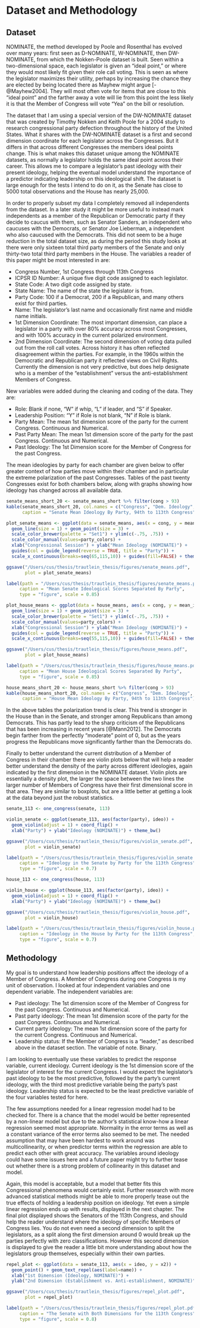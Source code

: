 # Dataset and Methodology

## Dataset

NOMINATE, the method developed by Poole and Rosenthal has evolved over many years: first seen as D-NOMINATE, W-NOMINATE, then DW-NOMINATE, from which the Nokken-Poole dataset is built. Seen within a two-dimensional space, each legislator is given an "ideal point," or where they would most likely fit given their role call voting. This is seen as where the legislator maximizes their utility, perhaps by increasing the chance they are elected by being located there as Mayhew might argue [-@Mayhew2004]. They will most often vote for items that are close to this "ideal point" and the farther away a vote will lie from this point the less likely it is that the Member of Congress will vote "Yea" on the bill or resolution.

The dataset that I am using a special version of the DW-NOMINATE dataset that was created by Timothy Nokken and Keith Poole for a 2004 study to research congressional party defection throughout the history of the United States. What it shares with the DW-NOMINATE dataset is a first and second dimension coordinate for each legislator across the Congresses. But it differs in that across different Congresses the members ideal points change. This is what makes this dataset unique among the NOMINATE datasets, as normally a legislator holds the same ideal point across their career. This allows me to compare a legislator's past ideology with their present ideology, helping the eventual model understand the importance of a predictor indicating leadership on this ideological shift. The dataset is large enough for the tests I intend to do on it, as the Senate has close to 5000 total observations and the House has nearly 25,000.

In order to properly subset my data I completely removed all independents from the dataset. In a later study it might be more useful to instead mark independents as a member of the Republican or Democratic party if they decide to caucus with them, such as Senator Sanders, an independent who caucuses with the Democrats, or Senator Joe Lieberman, a independent who also caucused with the Democrats. This did not seem to be a huge reduction in the total dataset size, as during the period this study looks at there were only sixteen total third party members of the Senate and only thirty-two total third party members in the House.\footnote{A significant percentage of these thirty-two are members of the Minnesota Farmer-Labor party or members of the Progressive party.} The variables a reader of this paper might be most interested in are:

- Congress Number, 1st Congress through 113th Congress
- ICPSR ID Number: A unique five digit code assigned to each legislator.
- State Code: A two digit code assigned by state.
- State Name: The name of the state the legislator is from.
- Party Code: 100 if a Democrat, 200 if a Republican, and many others exist for third parties.
- Name: The legislator's last name and occasionally first name and middle name initials.
- 1st Dimension Coordinate: The most important dimension, can place a legislator in a party with over 80% accuracy across most Congresses, and with 100% accuracy in the current polarized environment.
- 2nd Dimension Coordinate: The second dimension of voting data pulled out from the roll call votes. Across history it has often reflected disagreement within the parties. For example, in the 1960s within the Democratic and Republican party it reflected views on Civil Rights. Currently the dimension is not very predictive, but does help designate who is a member of the "establishment" versus the anti-establishment Members of Congress.

New variables were added during the cleaning and coding of the data. They are:

- Role: Blank if none, "W" if whip, "L" if leader, and "S" if Speaker.
- Leadership Position: "Y" if Role is not blank, "N" if Role is blank.
- Party Mean: The mean 1st dimension score of the party for the current Congress. Continuous and Numerical.
- Past Party Mean: The mean 1st dimension score of the party for the past Congress. Continuous and Numerical.
- Past Ideology: The 1st Dimension score for the Member of Congress for the past Congress.

The mean ideologies by party for each chamber are given below to offer greater context of how parties move within their chamber and in particular the extreme polarization of the past Congresses. Tables of the past twenty Congresses exist for both chambers below, along with graphs showing how ideology has changed across all available data.

\newpage


```r
senate_means_short_20 <- senate_means_short %>% filter(cong > 93)
kable(senate_means_short_20, col.names = c("Congress", "Dem. Ideology", "Rep. Ideology"),
      caption = "Senate Mean Ideology By Party, 94th to 113th Congress")
```

```r
plot_senate_means <- ggplot(data = senate_means, aes(x = cong, y = mean_ideo, color = party)) +
  geom_line(size = 1) + geom_point(size = 3) +
  scale_color_brewer(palette = "Set1") + ylim(c(-.75, .75)) +
  scale_color_manual(values=party_colors) +
  xlab("Congressional Session") + ylab("Mean Ideology (NOMINATE)") +
  guides(col = guide_legend(reverse = TRUE, title = "Party")) +
  scale_x_continuous(breaks=seq(65,115,10)) + guides(fill=FALSE) + theme_bw()

ggsave("/Users/cus/thesis/trautlein_thesis/figures/senate_means.pdf",
       plot = plot_senate_means)
```

```r
label(path = "/Users/cus/thesis/trautlein_thesis/figures/senate_means.pdf",
     caption = "Mean Senate Ideological Scores Separated By Party",
     type = "figure", scale = 0.85)
```

```r
plot_house_means <- ggplot(data = house_means, aes(x = cong, y = mean_ideo, color = party)) +
  geom_line(size = 1) + geom_point(size = 3) +
  scale_color_brewer(palette = "Set1") + ylim(c(-.75, .75)) +
  scale_color_manual(values=party_colors) +
  xlab("Congressional Session") + ylab("Mean Ideology (NOMINATE)") +
  guides(col = guide_legend(reverse = TRUE, title = "Party")) +
  scale_x_continuous(breaks=seq(55,115,10)) + guides(fill=FALSE) + theme_bw()

ggsave("/Users/cus/thesis/trautlein_thesis/figures/house_means.pdf",
       plot = plot_house_means) 
```

```r
label(path = "/Users/cus/thesis/trautlein_thesis/figures/house_means.pdf",
     caption = "Mean House Ideological Scores Separated By Party",
     type = "figure", scale = 0.85)
```


```r
house_means_short_20 <- house_means_short %>% filter(cong > 93)
kable(house_means_short_20, col.names = c("Congress", "Dem. Ideology", "Rep. Ideology"),
      caption = "House Mean Ideology By Party, 94th to 113th Congress")
```

In the above tables the polarization trend is clear. This trend is stronger in the House than in the Senate, and stronger among Republicans than among Democrats. This has partly lead to the sharp criticism of the Republicans that has been increasing in recent years [@Mann2012]. The Democrats begin farther from the perfectly "moderate" point of 0, but as the years progress the Republicans move significantly farther than the Democrats do.

Finally to better understand the current distribution of a Member of Congress in their chamber there are violin plots below that will help a reader better understand the density of the party across different ideologies, again indicated by the first dimension in the NOMINATE dataset. Violin plots are essentially a density plot, the larger the space between the two lines the larger number of Members of Congress have their first dimensional score in that area. They are similar to boxplots, but are a little better at getting a look at the data beyond just the robust statistics.


```r
senate_113 <- one_congress(senate, 113)

violin_senate <- ggplot(senate_113, aes(factor(party), ideo)) + 
  geom_violin(adjust = 1) + coord_flip() +
  xlab("Party") + ylab("Ideology (NOMINATE)") + theme_bw()

ggsave("/Users/cus/thesis/trautlein_thesis/figures/violin_senate.pdf",
       plot = violin_senate)
```

```r
label(path = "/Users/cus/thesis/trautlein_thesis/figures/violin_senate.pdf",
     caption = "Ideology in the Senate by Party for the 113th Congress",
     type = "figure", scale = 0.7)
```



```r
house_113 <- one_congress(house, 113)

violin_house <- ggplot(house_113, aes(factor(party), ideo)) + 
  geom_violin(adjust = 1) + coord_flip() + 
  xlab("Party") + ylab("Ideology (NOMINATE)") + theme_bw()

ggsave("/Users/cus/thesis/trautlein_thesis/figures/violin_house.pdf",
       plot = violin_house)
```

```r
label(path = "/Users/cus/thesis/trautlein_thesis/figures/violin_house.pdf",
     caption = "Ideology in the House by Party for the 113th Congress",
     type = "figure", scale = 0.7)
```



## Methodology

My goal is to understand how leadership positions affect the ideology of a Member of Congress. A Member of Congress during one Congress is my unit of observation. I looked at four independent variables and one dependent variable. The independent variables are:

- Past ideology: The 1st dimension score of the Member of Congress for the past Congress. Continuous and Numerical.
- Past party ideology: The mean 1st dimension score of the party for the past Congress. Continuous and Numerical.
- Current party ideology: The mean 1st dimension score of the party for the current Congress. Continuous and Numerical.
- Leadership status: If the Member of Congress is a "leader," as described above in the dataset section. The variable of note. Binary.

I am looking to eventually use these variables to predict the response variable, current ideology. Current ideology is the 1st dimension score of the legislator of interest for the current Congress. I would expect the legislator's past ideology to be the most predictive, followed by the party's current ideology, with the third most predictive variable being the party's past ideology. Leadership status is expected to be the least predictive variable of the four variables tested for here.

The few assumptions needed for a linear regression model had to be checked for. There is a chance that the model would be better represented by a non-linear model but due to the author's statistical know-how a linear regression seemed most appropriate. Normality in the error terms as well as a constant variance of the error terms also seemed to be met. The needed assumption that may have been hardest to work around was multicollinearity, or when predictor terms within the regression are able to predict each other with great accuracy. The variables around ideology could have some issues here and a future paper might try to further tease out whether there is a strong problem of collinearity in this dataset and model.

Again, this model is acceptable, but a model that better fits this Congressional phenomena would certainly exist. Further research with more advanced statistical methods might be able to more properly tease out the true effects of holding a leadership position on ideology. Yet even a simple linear regression ends up with results, displayed in the next chapter. The final plot displayed shows the Senators of the 113th Congress, and should help the reader understand where the ideology of specific Members of Congress lies. You do not even need a second dimension to split the legislators, as a split along the first dimension around 0 would break up the parties perfectly with zero classifications. However this second dimension is displayed to give the reader a little bit more understanding about how the legislators group themselves, especially within their own parties.

```r
repel_plot <- ggplot(data = senate_113, aes(x = ideo, y = x2)) +
  geom_point() + geom_text_repel(aes(label=name)) + 
  xlab("1st Dimension (Ideology, NOMINATE)") +
  ylab("2nd Dimension (Establishment vs. Anti-establishment, NOMINATE)") + theme_bw()

ggsave("/Users/cus/thesis/trautlein_thesis/figures/repel_plot.pdf",
       plot = repel_plot)
```

```r
label(path = "/Users/cus/thesis/trautlein_thesis/figures/repel_plot.pdf",
     caption = "The Senate with Both Dimensions for the 113th Congress",
     type = "figure", scale = 0.8)
```


